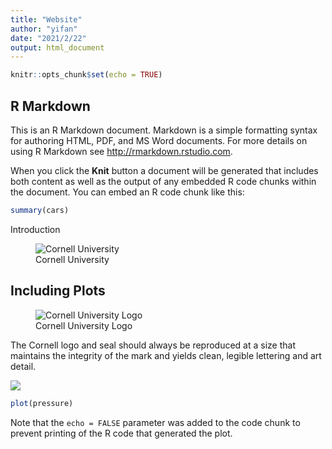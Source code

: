 ```yaml
---
title: "Website"
author: "yifan"
date: "2021/2/22"
output: html_document
---
```


```r
knitr::opts_chunk$set(echo = TRUE)
```

## R Markdown

This is an R Markdown document. Markdown is a simple formatting syntax for authoring HTML, PDF, and MS Word documents. For more details on using R Markdown see <http://rmarkdown.rstudio.com>.

When you click the **Knit** button a document will be generated that includes both content as well as the output of any embedded R code chunks within the document. You can embed an R code chunk like this:

```r
summary(cars)
```
Introduction



![Cornell University](https://business.cornell.edu/wp-content/uploads/sites/2/2018/03/cornell-university-featured.jpg)





## Including Plots

![Cornell University Logo ](https://theccwh.org/wp-content/uploads/2016/11/cornell-logo-3.gif)

The Cornell logo and seal should always be reproduced at a size that maintains the integrity of the mark and yields clean, legible lettering and art detail.

![](https://brand.cornell.edu/assets/images/examples/lockup/cornell_lockup_parts.svg)



```r
plot(pressure)
```

Note that the `echo = FALSE` parameter was added to the code chunk to prevent printing of the R code that generated the plot.
